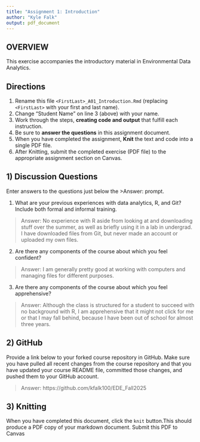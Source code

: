 ```yaml
---
title: "Assignment 1: Introduction"
author: "Kyle Falk"
output: pdf_document
---
```


## OVERVIEW

This exercise accompanies the introductory material in Environmental Data Analytics. 

## Directions
1.  Rename this file `<FirstLast>_A01_Introduction.Rmd` (replacing `<FirstLast>` with your first and last name).
2.  Change "Student Name" on line 3 (above) with your name.
3.  Work through the steps, **creating code and output** that fulfill each instruction.
4.  Be sure to **answer the questions** in this assignment document.
5.  When you have completed the assignment, **Knit** the text and code into a single PDF file.
6.  After Knitting, submit the completed exercise (PDF file) to the appropriate assignment section on Canvas.


## 1) Discussion Questions
Enter answers to the questions just below the >Answer: prompt.

1. What are your previous experiences with data analytics, R, and Git? Include both formal and informal training.

> Answer: 
No experience with R aside from looking at and downloading stuff over the summer, as well as briefly using it in a lab in undergrad. I have downloaded files from Git, but never made an account or uploaded my own files.

2. Are there any components of the course about which you feel confident?

> Answer:
I am generally pretty good at working with computers and managing files for different purposes.

3. Are there any components of the course about which you feel apprehensive?

> Answer:
Although the class is structured for a student to succeed with no background with R, I am apprehensive that it might not click for me or that I may fall behind, because I have been out of school for almost three years.

## 2) GitHub

Provide a link below to your forked course repository in GitHub. Make sure you have pulled all recent changes from the course repository and that you have updated your course README file, committed those changes, and pushed them to your GitHub account.

> Answer: 
https://github.com/kfalk100/EDE_Fall2025

## 3) Knitting
When you have completed this document, click the `knit` button.This should produce a PDF copy of your markdown document. Submit this PDF to Canvas 
